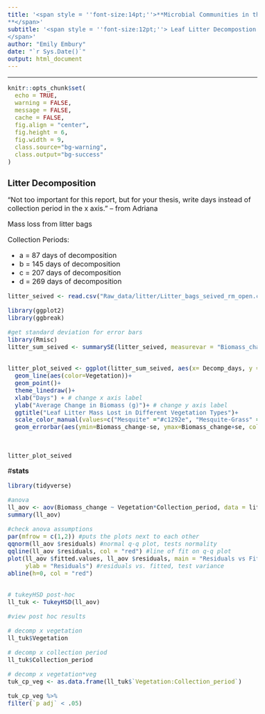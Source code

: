 ```yaml
---
title: '<span style = ''font-size:14pt;''>**Microbial Communities in the changing vegetation of the Chihuahuan Desert 
**</span>'
subtitle: '<span style = ''font-size:12pt;''> Leaf Litter Decompostion
</span>'
author: "Emily Embury"
date: "`r Sys.Date()`"
output: html_document
---
```

<style type="text/css">
/* Whole document: */ 
body{
  font-size: 12pt;
}
/* Headers */
h1{
  font-size: 15pt;
}
</style>

---

```r
knitr::opts_chunk$set(
  echo = TRUE,              
  warning = FALSE,       
  message = FALSE,  
  cache = FALSE,        
  fig.align = "center", 
  fig.height = 6,
  fig.width = 9,
  class.source="bg-warning",
  class.output="bg-success"
)

```


# **Litter Decomposition**

"Not too important for this report, but for your thesis, write days instead of collection period in the x axis." -- from Adriana

Mass loss from litter bags


Collection Periods:

  - a = 87 days of decomposition
  - b = 145 days of decomposition
  - c = 207 days of decomposition
  - d = 269 days of decomposition

```r
litter_seived <- read.csv("Raw_data/litter/Litter_bags_seived_rm_open.csv")

```

```r

library(ggplot2)
library(ggbreak) 

#get standard deviation for error bars
library(Rmisc)
litter_sum_seived <- summarySE(litter_seived, measurevar = "Biomass_change", groupvars=c("Decomp_days","Vegetation"))


litter_plot_seived <- ggplot(litter_sum_seived, aes(x= Decomp_days, y = Biomass_change, group = Vegetation))+
  geom_line(aes(color=Vegetation))+
  geom_point()+
  theme_linedraw()+
  xlab("Days") + # change x axis label
  ylab("Average Change in Biomass (g)")+ # change y axis label
  ggtitle("Leaf Litter Mass Lost in Different Vegetation Types")+
  scale_color_manual(values=c("Mesquite" ="#c1292e", "Mesquite-Grass" = "#e1bc29", "Grass" = "#679436"))+
  geom_errorbar(aes(ymin=Biomass_change-se, ymax=Biomass_change+se, color = Vegetation), width=4) 
  


litter_plot_seived
```
#**stats**
```r

library(tidyverse)

#anova
ll_aov <- aov(Biomass_change ~ Vegetation*Collection_period, data = litter_seived)
summary(ll_aov)

#check anova assumptions
par(mfrow = c(1,2)) #puts the plots next to each other
qqnorm(ll_aov $residuals) #normal q-q plot, tests normality
qqline(ll_aov $residuals, col = "red") #line of fit on q-q plot
plot(ll_aov $fitted.values, ll_aov $residuals, main = "Residuals vs Fitted", xlab = "Fitted Values", 
     ylab = "Residuals") #residuals vs. fitted, test variance
abline(h=0, col = "red") 


# tukeyHSD post-hoc
ll_tuk <- TukeyHSD(ll_aov)

#view post hoc results

# decomp x vegetation
ll_tuk$Vegetation

# decomp x collection period
ll_tuk$Collection_period

# decomp x vegetation*veg
tuk_cp_veg <- as.data.frame(ll_tuk$`Vegetation:Collection_period`)

tuk_cp_veg %>%
filter(`p adj` < .05)
```
